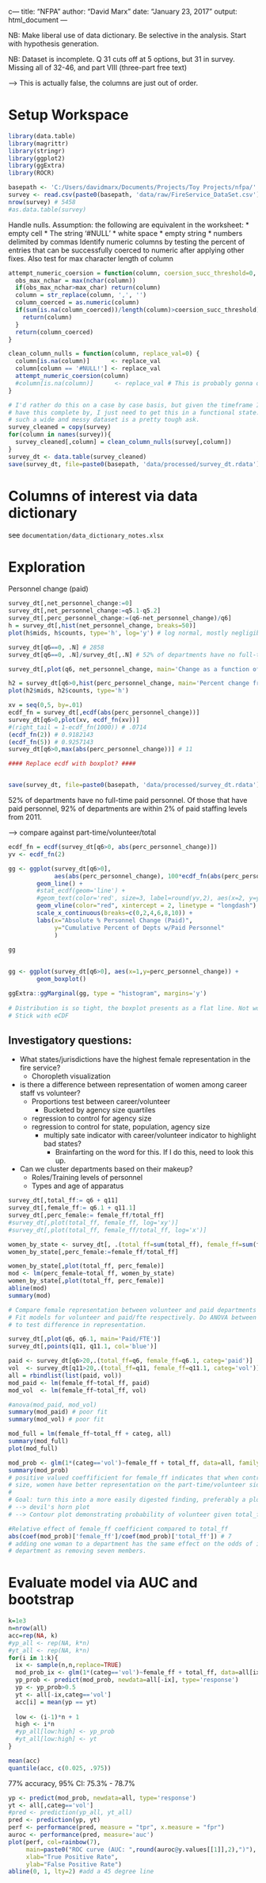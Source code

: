 c---
title: "NFPA"
author: "David Marx"
date: "January 23, 2017"
output: html_document
---

NB: Make liberal use of data dictionary. Be selective in the analysis. Start with hypothesis
generation.

NB: Dataset is incomplete. Q 31 cuts off at 5 options, but 31 in survey. Missing all of 32-46, and part VIII (three-part free text)

--> This is actually false, the columns are just out of order.

# Setup Workspace

```r
library(data.table)
library(magrittr)
library(stringr)
library(ggplot2)
library(ggExtra)
library(ROCR)
```

```r
basepath <- 'C:/Users/davidmarx/Documents/Projects/Toy Projects/nfpa/'
survey <- read.csv(paste0(basepath, 'data/raw/FireService_DataSet.csv'), stringsAsFactors=FALSE) 
nrow(survey) # 5458
#as.data.table(survey)
```

Handle nulls. Assumption: the following are equivalent in the worksheet:
* empty cell
* The string '#NULL'
* white space
* empty string
* numbers delimited by commas *
  * Identify numeric columns by testing the percent of entries that can be successfully coerced
    to numeric after applying other fixes. Also test for max character length of column

```r
attempt_numeric_coersion = function(column, coersion_succ_threshold=0, max_char=10){
  obs_max_nchar = max(nchar(column))
  if(obs_max_nchar>max_char) return(column)
  column = str_replace(column, ',', '')
  column_coerced = as.numeric(column)
  if(sum(is.na(column_coerced))/length(column)>coersion_succ_threshold){
    return(column)
  }
  return(column_coerced)
}

clean_column_nulls = function(column, replace_val=0) {
  column[is.na(column)]      <- replace_val
  column[column == '#NULL!'] <- replace_val
  attempt_numeric_coersion(column)
  #column[is.na(column)]      <- replace_val # This is probably gonna obfuscate errors
}
```

```r
# I'd rather do this on a case by case basis, but given the timeframe I'm supposed to 
# have this complete by, I just need to get this in a functional state. 3-5 hours for
# such a wide and messy dataset is a pretty tough ask.
survey_cleaned = copy(survey)
for(column in names(survey)){
  survey_cleaned[,column] = clean_column_nulls(survey[,column])
}
survey_dt <- data.table(survey_cleaned)
save(survey_dt, file=paste0(basepath, 'data/processed/survey_dt.rdata'))
```



# Columns of interest via data dictionary

see `documentation/data_dictionary_notes.xlsx`

# Exploration

Personnel change (paid)

```r
survey_dt[,net_personnel_change:=0]
survey_dt[,net_personnel_change:=q5.1-q5.2]
survey_dt[,perc_personnel_change:=(q6-net_personnel_change)/q6]
h = survey_dt[,hist(net_personnel_change, breaks=50)]
plot(h$mids, h$counts, type='h', log='y') # log normal, mostly negligible net change

survey_dt[q6==0, .N] # 2858
survey_dt[q6==0, .N]/survey_dt[,.N] # 52% of departments have no full-time paid personnel

survey_dt[,plot(q6, net_personnel_change, main='Change as a function of total personnel')]

h2 = survey_dt[q6>0,hist(perc_personnel_change, main='Percent change from 2011')]
plot(h2$mids, h2$counts, type='h')

xv = seq(0,5, by=.01)
ecdf_fn = survey_dt[,ecdf(abs(perc_personnel_change))]
survey_dt[q6>0,plot(xv, ecdf_fn(xv))]
#(right_tail = 1-ecdf_fn(1000)) # .0714
(ecdf_fn(2)) # 0.9182143
(ecdf_fn(5)) # 0.9257143
survey_dt[q6>0,max(abs(perc_personnel_change))] # 11

#### Replace ecdf with boxplot? ####


save(survey_dt, file=paste0(basepath, 'data/processed/survey_dt.rdata'))
```

52% of departments have no full-time paid personnel. Of those that have paid personnel, 92% of departments are within 2% of paid staffing levels from 2011. 

--> compare against part-time/volunteer/total

```r
ecdf_fn = ecdf(survey_dt[q6>0, abs(perc_personnel_change)])
yv <- ecdf_fn(2)

gg <- ggplot(survey_dt[q6>0], 
             aes(abs(perc_personnel_change), 100*ecdf_fn(abs(perc_personnel_change)))) +
        geom_line() +
        #stat_ecdf(geom='line') +
        #geom_text(color='red', size=3, label=round(yv,2), aes(x=2, y=yv), hjust=1, vjust=0) +
        geom_vline(color="red", xintercept = 2, linetype = "longdash") +
        scale_x_continuous(breaks=c(0,2,4,6,8,10)) +
        labs(x="Absolute % Personnel Change (Paid)",
             y="Cumulative Percent of Depts w/Paid Personnel"
             )
        
gg
  
```

```r

gg <- ggplot(survey_dt[q6>0], aes(x=1,y=perc_personnel_change)) + 
        geom_boxplot()

ggExtra::ggMarginal(gg, type = "histogram", margins='y')
  
# Distribution is so tight, the boxplot presents as a flat line. Not worth it. 
# Stick with eCDF
```

## Investigatory questions:

* What states/jurisdictions have the highest female representation in the fire service? 
  * Choropleth visualization
* is there a difference between representation of women among career staff vs volunteer?
  * Proportions test between career/volunteer
    * Bucketed by agency size quartiles
  * regression to control for agency size 
  * regression to control for state, population, agency size
    * multiply sate indicator with career/volunteer indicator to highlight bad states?
      * Brainfarting on the word for this. If I do this, need to look this up.
* Can we cluster departments based on their makeup?
  * Roles/Training levels of personnel
  * Types and age of apparatus
  
```r
survey_dt[,total_ff:= q6 + q11]
survey_dt[,female_ff:= q6.1 + q11.1]
survey_dt[,perc_female:= female_ff/total_ff]
#survey_dt[,plot(total_ff, female_ff, log='xy')]
#survey_dt[,plot(total_ff, female_ff/total_ff, log='x')]

women_by_state <- survey_dt[, .(total_ff=sum(total_ff), female_ff=sum(female_ff)), .(state)]
women_by_state[,perc_female:=female_ff/total_ff]

women_by_state[,plot(total_ff, perc_female)]
mod <- lm(perc_female~total_ff, women_by_state)
women_by_state[,plot(total_ff, perc_female)]
abline(mod)
summary(mod)
```

```r
# Compare female representation between volunteer and paid departments
# Fit models for volunteer and paid/fte respectively. Do ANOVA between two models
# to test difference in representation.

survey_dt[,plot(q6, q6.1, main='Paid/FTE')]
survey_dt[,points(q11, q11.1, col='blue')]

paid <- survey_dt[q6>20,.(total_ff=q6, female_ff=q6.1, categ='paid')]
vol  <- survey_dt[q11>20,.(total_ff=q11, female_ff=q11.1, categ='vol')]
all = rbindlist(list(paid, vol))
mod_paid <- lm(female_ff~total_ff, paid)
mod_vol  <- lm(female_ff~total_ff, vol)

#anova(mod_paid, mod_vol)
summary(mod_paid) # poor fit
summary(mod_vol) # poor fit

mod_full = lm(female_ff~total_ff + categ, all)
summary(mod_full)
plot(mod_full)

mod_prob <- glm(1*(categ=='vol')~female_ff + total_ff, data=all, family=binomial)
summary(mod_prob) 
# positive valued coeffificient for female_ff indicates that when controlling for department
# size, women have better representation on the part-time/volunteer side than paid/FTE.
# 
# Goal: turn this into a more easily digested finding, preferably a plot.
# --> devil's horn plot
# --> Contour plot demonstrating probability of volunteer given total_ff and female_ff

#Relative effect of female_ff coefficient compared to total_ff
abs(coef(mod_prob)['female_ff']/coef(mod_prob)['total_ff']) # 7
# adding one woman to a department has the same effect on the odds of it being a volunteer
# department as removing seven members.
```

# Evaluate model via AUC and bootstrap

```r
k=1e3
n=nrow(all)
acc=rep(NA, k)
#yp_all <- rep(NA, k*n)
#yt_all <- rep(NA, k*n)
for(i in 1:k){
  ix <- sample(n,n,replace=TRUE)
  mod_prob_ix <- glm(1*(categ=='vol')~female_ff + total_ff, data=all[ix], family=binomial)
  yp_prob <- predict(mod_prob, newdata=all[-ix], type='response')
  yp <- yp_prob>0.5
  yt <- all[-ix,categ=='vol']
  acc[i] = mean(yp == yt)
  
  low <- (i-1)*n + 1
  high <- i*n
  #yp_all[low:high] <- yp_prob
  #yt_all[low:high] <- yt
}

mean(acc)
quantile(acc, c(0.025, .975))
```

77% accuracy, 95% CI: 75.3% - 78.7%

```r
yp <- predict(mod_prob, newdata=all, type='response')
yt <- all[,categ=='vol']
#pred <- prediction(yp_all, yt_all)
pred <- prediction(yp, yt)    
perf <- performance(pred, measure = "tpr", x.measure = "fpr")   
auroc <- performance(pred, measure='auc')
plot(perf, col=rainbow(7), 
     main=paste0("ROC curve (AUC: ",round(auroc@y.values[[1]],2),")"), 
     xlab="True Positive Rate", 
     ylab="False Positive Rate")    
abline(0, 1, lty=2) #add a 45 degree line
```
